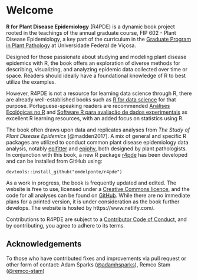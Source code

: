 # Welcome {.unnumbered}

**R for Plant Disease Epidemiology** (R4PDE) is a dynamic book project rooted in the teachings of the annual graduate course, FIP 602 - Plant Disease Epidemiology, a key part of the curriculum in the [Graduate Program in Plant Pathology](http://www.dfp.ufv.br/grad/) at Universidade Federal de Viçosa.

Designed for those passionate about studying and modeling plant disease epidemics with R, the book offers an exploration of diverse methods for describing, visualizing, and analyzing epidemic data collected over time or space. Readers should ideally have a foundational knowledge of R to best utilize the examples.

However, R4PDE is not a resource for learning data science through R, there are already well-established books such as [R for data science](https://r4ds.had.co.nz/) for that purpose. Portuguese-speaking readers are recommended [Análises Ecológicas no R](https://analises-ecologicas.netlify.app/) and [Software R para avaliação de dados experimentais](https://tiagoolivoto.github.io/e-bookr/index.html) as excellent R learning resources, with an added focus on statistics using R.

The book often draws upon data and replicates analyses from *The Study of Plant Disease Epidemics* [@madden2017]. A mix of general and specific R packages are utilized to conduct common plant disease epidemiology data analysis, notably [epifitter](https://alvesks.github.io/epifitter/) and [epiphy](https://chgigot.github.io/epiphy/), both designed by plant pathologists. In conjunction with this book, a new R package [r4pde](https://github.com/emdelponte/r4pde) has been developed and can be installed from GitHub using:

`devtools::install_github("emdelponte/r4pde")`

As a work in progress, the book is frequently updated and edited. The website is free to use, licensed under a [Creative Commons licence](https://creativecommons.org/licenses/by-nc/4.0/), and the code for all analyses can be found on [GitHub](https://github.com/emdelponte/epidemiology-R). While there are no immediate plans for a printed version, it is under consideration as the book further develops. The website is hosted by https://www.netlify.com/.

Contributions to R4PDE are subject to a [Contributor Code of Conduct](https://contributor-covenant.org/version/2/0/CODE_OF_CONDUCT.html), and by contributing, you agree to adhere to its terms.

## Acknowledgements

To those who have contributed fixes and improvements via pull request or other form of contact: Adam Sparks ([\@adamhsparks](https://github.com/adamhsparks)), Remco Stam ([\@remco-stam](https://github.com/remco-stam))

